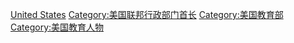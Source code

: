 {{Commonscat|Secretaries of Education of the United States}}

[[Category:教育部長|United States]]
[[Category:美国联邦行政部门首长‎|Category:美国联邦行政部门首长‎]]
[[Category:美国教育部|Category:美国教育部]]
[[Category:美国教育人物|Category:美国教育人物]]